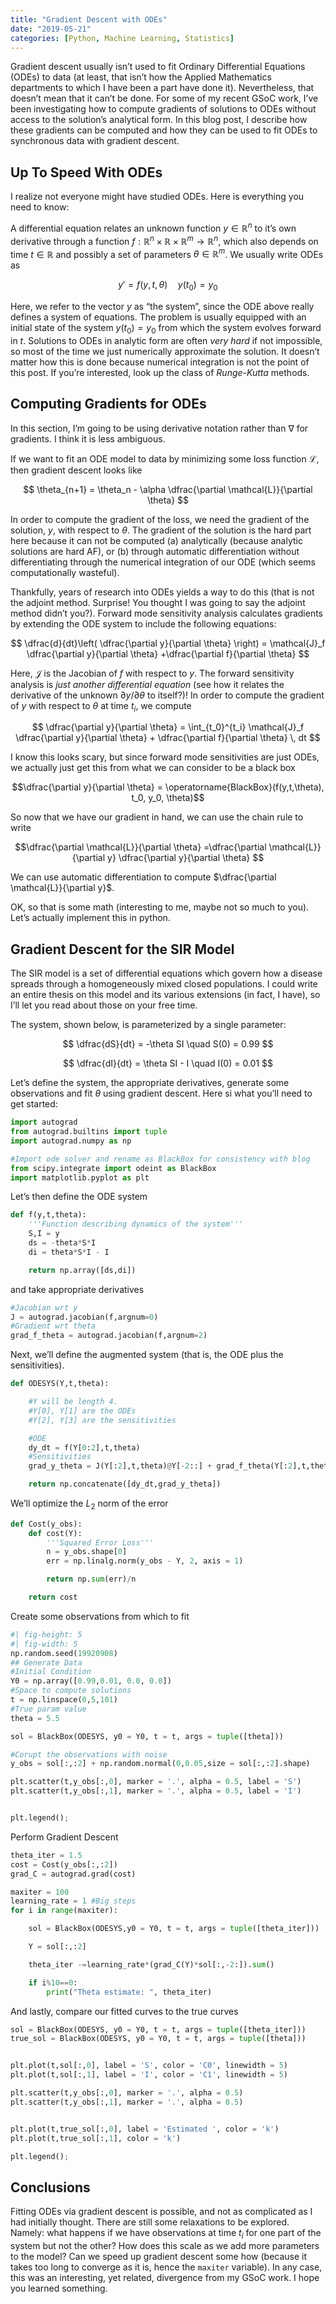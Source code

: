 ```yaml
---
title: "Gradient Descent with ODEs"
date: "2019-05-21"
categories: [Python, Machine Learning, Statistics]
---
```


Gradient descent usually isn't used to fit Ordinary Differential Equations (ODEs) to data (at least, that isn't how the Applied Mathematics departments to which I have been a part have done it).  Nevertheless, that doesn't mean that it can't be done.  For some of my recent GSoC work, I've been investigating how to compute gradients of solutions to ODEs without access to the solution's analytical form.  In this blog post, I describe how these gradients can be computed and how they can be used to fit ODEs to synchronous data with gradient descent.

## Up To Speed With ODEs

I realize not everyone might have studied ODEs.  Here is everything you need to know:

A differential equation relates an unknown function $y \in \mathbb{R}^n$ to it's own derivative through a function $f: \mathbb{R}^n \times \mathbb{R} \times \mathbb{R}^m \rightarrow  \mathbb{R}^n$, which also depends on time $t \in \mathbb{R}$ and possibly a set of parameters $\theta \in \mathbb{R}^m$.  We usually write ODEs as

$$y' = f(y,t,\theta) \quad y(t_0) = y_0$$

Here, we refer to the vector $y$ as "the system", since the ODE above really defines a system of equations.  The problem is usually equipped with an initial state of the system $y(t_0) = y_0$ from which the system evolves forward in $t$.  Solutions to ODEs in analytic form are often *very hard* if not impossible, so most of the time we just numerically approximate the solution.  It doesn't matter how this is done because numerical integration is not the point of this post.  If you're interested, look up the class of *Runge-Kutta* methods.

## Computing Gradients for ODEs

In this section, I'm going to be using derivative notation rather than $\nabla$ for gradients.  I think it is less ambiguous.

If we want to fit an ODE model to data by minimizing some loss function $\mathcal{L}$, then gradient descent looks like

$$ \theta_{n+1} = \theta_n - \alpha \dfrac{\partial \mathcal{L}}{\partial \theta} $$

In order to compute the gradient of the loss, we need the gradient of the solution, $y$, with respect to $\theta$.  The gradient of the solution is the hard part here because it can not be computed (a) analytically (because analytic solutions are hard AF), or (b) through automatic differentiation without differentiating through the numerical integration of our ODE (which seems computationally wasteful).

Thankfully, years of research into ODEs yields a way to do this (that is not the adjoint method.  Surprise!  You thought I was going to say the adjoint method didn't you?).  Forward mode sensitivity analysis calculates gradients by extending the ODE system to include the following equations:

$$ \dfrac{d}{dt}\left( \dfrac{\partial y}{\partial \theta} \right) = \mathcal{J}_f \dfrac{\partial y}{\partial \theta} +\dfrac{\partial f}{\partial \theta} $$

Here, $\mathcal{J}$ is the Jacobian of $f$ with respect to $y$.  The forward sensitivity analysis is *just another differential equation* (see how it relates the derivative of the unknown $\partial y / \partial \theta$ to itself?)!  In order to compute the gradient of $y$ with respect to $\theta$ at time $t_i$, we compute

$$ \dfrac{\partial y}{\partial \theta} = \int_{t_0}^{t_i} \mathcal{J}_f \dfrac{\partial y}{\partial \theta} + \dfrac{\partial f}{\partial \theta} \, dt $$

I know this looks scary, but since forward mode sensitivities are just ODEs, we actually just get this from what we can consider to be a black box

$$\dfrac{\partial y}{\partial \theta} = \operatorname{BlackBox}(f(y,t,\theta), t_0, y_0, \theta)$$

So now that we have our gradient in hand, we can use the chain rule to write

$$\dfrac{\partial \mathcal{L}}{\partial \theta} =\dfrac{\partial \mathcal{L}}{\partial y} \dfrac{\partial y}{\partial \theta} $$

We can use automatic differentiation to compute $\dfrac{\partial \mathcal{L}}{\partial y}$.

OK, so that is some math (interesting to me, maybe not so much to you).  Let's actually implement this in python.


## Gradient Descent for the SIR Model

The SIR model is a set of differential equations which govern how a disease spreads through a homogeneously mixed closed populations.  I could write an entire thesis on this model and its various extensions (in fact, I have), so I'll let you read about those on your free time.

The system, shown below, is parameterized by a single parameter:

$$ \dfrac{dS}{dt} = -\theta SI \quad S(0) = 0.99 $$

$$ \dfrac{dI}{dt} = \theta SI - I \quad I(0) = 0.01 $$

Let's define the system, the appropriate derivatives, generate some observations and fit $\theta$ using gradient descent.  Here si what you'll need to get started:

```python
import autograd
from autograd.builtins import tuple
import autograd.numpy as np

#Import ode solver and rename as BlackBox for consistency with blog
from scipy.integrate import odeint as BlackBox
import matplotlib.pyplot as plt
```

Let's then define the ODE system

```python
def f(y,t,theta):
    '''Function describing dynamics of the system'''
    S,I = y
    ds = -theta*S*I
    di = theta*S*I - I

    return np.array([ds,di])
```

and take appropriate derivatives

```python
#Jacobian wrt y
J = autograd.jacobian(f,argnum=0)
#Gradient wrt theta
grad_f_theta = autograd.jacobian(f,argnum=2)
```

Next, we'll define the augmented system (that is, the ODE plus the sensitivities).

```python
def ODESYS(Y,t,theta):

    #Y will be length 4.
    #Y[0], Y[1] are the ODEs
    #Y[2], Y[3] are the sensitivities

    #ODE
    dy_dt = f(Y[0:2],t,theta)
    #Sensitivities
    grad_y_theta = J(Y[:2],t,theta)@Y[-2::] + grad_f_theta(Y[:2],t,theta)

    return np.concatenate([dy_dt,grad_y_theta])
```

We'll optimize the $L_2$ norm of the error


```python
def Cost(y_obs):
    def cost(Y):
        '''Squared Error Loss'''
        n = y_obs.shape[0]
        err = np.linalg.norm(y_obs - Y, 2, axis = 1)

        return np.sum(err)/n

    return cost
```

Create some observations from which to fit

```python
#| fig-height: 5
#| fig-width: 5
np.random.seed(19920908)
## Generate Data
#Initial Condition
Y0 = np.array([0.99,0.01, 0.0, 0.0])
#Space to compute solutions
t = np.linspace(0,5,101)
#True param value
theta = 5.5

sol = BlackBox(ODESYS, y0 = Y0, t = t, args = tuple([theta]))

#Corupt the observations with noise
y_obs = sol[:,:2] + np.random.normal(0,0.05,size = sol[:,:2].shape)

plt.scatter(t,y_obs[:,0], marker = '.', alpha = 0.5, label = 'S')
plt.scatter(t,y_obs[:,1], marker = '.', alpha = 0.5, label = 'I')


plt.legend();
```

Perform Gradient Descent

```python
theta_iter = 1.5
cost = Cost(y_obs[:,:2])
grad_C = autograd.grad(cost)

maxiter = 100
learning_rate = 1 #Big steps
for i in range(maxiter):

    sol = BlackBox(ODESYS,y0 = Y0, t = t, args = tuple([theta_iter]))

    Y = sol[:,:2]

    theta_iter -=learning_rate*(grad_C(Y)*sol[:,-2:]).sum()

    if i%10==0:
        print("Theta estimate: ", theta_iter)
```

And lastly, compare our fitted curves to the true curves

```python
sol = BlackBox(ODESYS, y0 = Y0, t = t, args = tuple([theta_iter]))
true_sol = BlackBox(ODESYS, y0 = Y0, t = t, args = tuple([theta]))


plt.plot(t,sol[:,0], label = 'S', color = 'C0', linewidth = 5)
plt.plot(t,sol[:,1], label = 'I', color = 'C1', linewidth = 5)

plt.scatter(t,y_obs[:,0], marker = '.', alpha = 0.5)
plt.scatter(t,y_obs[:,1], marker = '.', alpha = 0.5)


plt.plot(t,true_sol[:,0], label = 'Estimated ', color = 'k')
plt.plot(t,true_sol[:,1], color = 'k')

plt.legend();
```



## Conclusions

Fitting ODEs via gradient descent is possible, and not as complicated as I had initially thought.  There are still some relaxations to be explored.  Namely: what happens if we have observations at time $t_i$ for one part of the system but not the other?  How does this scale as we add more parameters to the model?  Can we speed up gradient descent some how (because it takes too long to converge as it is, hence the `maxiter` variable).  In any case, this was an interesting, yet related, divergence from my GSoC work.  I hope you learned something.
